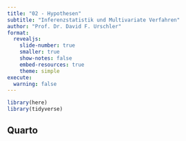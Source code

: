 ```yaml
---
title: "02 - Hypothesen"
subtitle: "Inferenzstatistik und Multivariate Verfahren"
author: "Prof. Dr. David F. Urschler"
format: 
  revealjs:
    slide-number: true
    smaller: true
    show-notes: false
    embed-resources: true
    theme: simple
execute: 
  warning: false
---
```


```r
library(here)
library(tidyverse)

```

## Quarto

